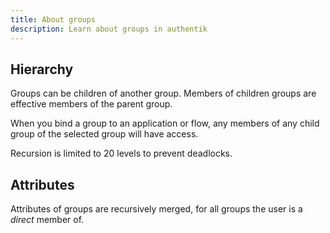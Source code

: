 ```yaml
---
title: About groups
description: Learn about groups in authentik
---
```


## Hierarchy

Groups can be children of another group. Members of children groups are effective members of the parent group.

When you bind a group to an application or flow, any members of any child group of the selected group will have access.

Recursion is limited to 20 levels to prevent deadlocks.

## Attributes

Attributes of groups are recursively merged, for all groups the user is a _direct_ member of.
